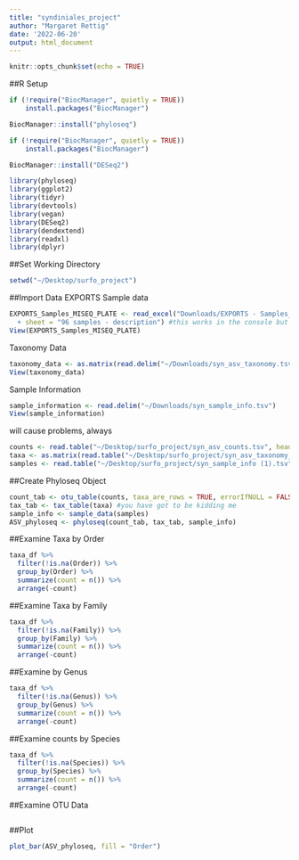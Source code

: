 ```yaml
---
title: "syndiniales_project"
author: "Margaret Rettig"
date: '2022-06-20'
output: html_document
---
```


```r
knitr::opts_chunk$set(echo = TRUE)
```

##R Setup
```r
if (!require("BiocManager", quietly = TRUE))
    install.packages("BiocManager")

BiocManager::install("phyloseq")
```
```r
if (!require("BiocManager", quietly = TRUE))
    install.packages("BiocManager")

BiocManager::install("DESeq2")
```

```r
library(phyloseq)
library(ggplot2)
library(tidyr)
library(devtools)
library(vegan)
library(DESeq2)
library(dendextend)
library(readxl)
library(dplyr)
```

##Set Working Directory
```r
setwd("~/Desktop/surfo_project")
```

##Import Data
EXPORTS Sample data 
```r
EXPORTS_Samples_MISEQ_PLATE <- read_excel("Downloads/EXPORTS - Samples_MISEQ PLATE.xlsx", 
  + sheet = "96 samples - description") #this works in the console but not here UGH i could not tell u why
View(EXPORTS_Samples_MISEQ_PLATE)                                   
```
Taxonomy Data
```r
taxonomy_data <- as.matrix(read.delim("~/Downloads/syn_asv_taxonomy.tsv"))
View(taxonomy_data)
```
Sample Information
```r
sample_information <- read.delim("~/Downloads/syn_sample_info.tsv")
View(sample_information)
```
will cause problems, always
```r
counts <- read.table("~/Desktop/surfo_project/syn_asv_counts.tsv", header=T, row.names=1,check.names=F, sep="\t")
taxa <- as.matrix(read.table("~/Desktop/surfo_project/syn_asv_taxonomy_correct.tsv",header=T, row.names=1,check.names=F, sep="\t"))
samples <- read.table("~/Desktop/surfo_project/syn_sample_info (1).tsv", header=T, row.names=1,check.names=F, sep="\t")
```

##Create Phyloseq Object
```r
count_tab <- otu_table(counts, taxa_are_rows = TRUE, errorIfNULL = FALSE)
tax_tab <- tax_table(taxa) #you have got to be kidding me
sample_info <- sample_data(samples)
ASV_phyloseq <- phyloseq(count_tab, tax_tab, sample_info)
```
##Examine Taxa by Order
```r
taxa_df %>%
  filter(!is.na(Order)) %>% 
  group_by(Order) %>%
  summarize(count = n()) %>% 
  arrange(-count)
```

##Examine Taxa by Family
```r
taxa_df %>%
  filter(!is.na(Family)) %>% 
  group_by(Family) %>%
  summarize(count = n()) %>% 
  arrange(-count)
```
##Examine by Genus
```r
taxa_df %>%
  filter(!is.na(Genus)) %>% 
  group_by(Genus) %>%
  summarize(count = n()) %>% 
  arrange(-count)
```

##Examine counts by Species
```r
taxa_df %>%
  filter(!is.na(Species)) %>% 
  group_by(Species) %>%
  summarize(count = n()) %>% 
  arrange(-count)
```

##Examine OTU Data
```r

```

##Plot 
```r
plot_bar(ASV_phyloseq, fill = "Order")
```


